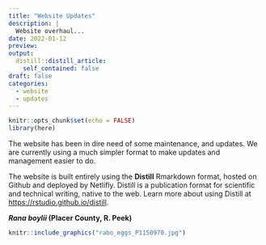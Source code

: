 ```yaml
---
title: "Website Updates"
description: |
  Website overhaul...
date: 2022-01-12
preview: 
output:
  distill::distill_article:
    self_contained: false
draft: false
categories:
  - website
  - updates
---
```



```r
knitr::opts_chunk$set(echo = FALSE)
library(here)
```

The website has been in dire need of some maintenance, and updates. We are currently using a much simpler format to make updates and management easier to do. 

The website is built entirely using the **Distill** Rmarkdown format, hosted on Github and deployed by Netlifly. Distill is a publication format for scientific and technical writing, native to the web. Learn more about using Distill at <https://rstudio.github.io/distill>.


**_Rana boylii_ (Placer County, R. Peek)**

```r
knitr::include_graphics("rabo_eggs_P1150970.jpg")
```


